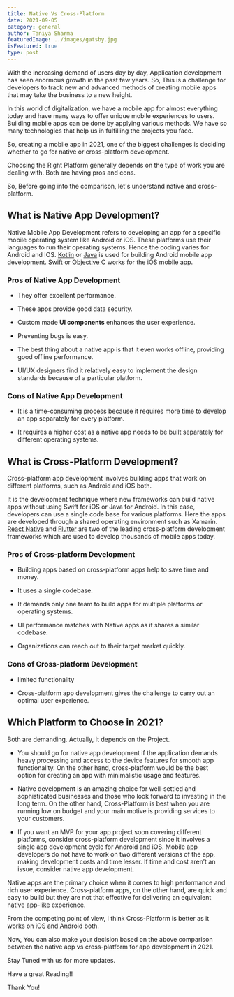 ```yaml
---
title: Native Vs Cross-Platform
date: 2021-09-05
category: general
author: Taniya Sharma
featuredImage: ../images/gatsby.jpg
isFeatured: true
type: post
---
```


With the increasing demand of users day by day, Application development has seen enormous growth in the past few years. So, This is a challenge for developers to track new and advanced methods of creating mobile apps that may take the business to a new height.

In this world of digitalization, we have a mobile app for almost everything today and have many ways to offer unique mobile experiences to users. Building mobile apps can be done by applying various methods. We have so many technologies that help us in fulfilling the projects you face.

So, creating a mobile app in 2021, one of the biggest challenges is deciding whether to go for native or cross-platform development.

Choosing the Right Platform generally depends on the type of work you are dealing with. Both are having pros and cons.

So, Before going into the comparison, let's understand native and cross-platform.

  

## What is Native App Development?

Native Mobile App Development refers to developing an app for a specific mobile operating system like Android or iOS. These platforms use their languages to run their operating systems. Hence the coding varies for Android and IOS. [Kotlin](https://kotlinlang.org/) or [Java](https://www.java.com/) is used for building Android mobile app development. [Swift](https://swift.org/) or [Objective C](https://en.wikipedia.org/wiki/Objective-C#:~:text=Objective-C%20is%20a%20general-purpose%2C%20object-oriented%20programming%20language%20that,Touch%2C%20until%20the%20introduction%20of%20Swift%20in%202014.) works for the iOS mobile app.

  

### Pros of Native App Development

-   They offer excellent performance. 

-   These apps provide good data security.

-   Custom made **UI components** enhances the user experience.

-   Preventing bugs is easy.

-   The best thing about a native app is that it even works offline, providing good offline performance.

-   UI/UX designers find it relatively easy to implement the design standards because of a particular platform.

### Cons of Native App Development

-   It is a time-consuming process because it requires more time to develop an app separately for every platform.

-   It requires a higher cost as a native app needs to be built separately for different operating systems.

## What is Cross-Platform Development?

Cross-platform app development involves building apps that work on different platforms, such as Android and iOS both.

It is the development technique where new frameworks can build native apps without using Swift for iOS or Java for Android. In this case, developers can use a single code base for various platforms. Here the apps are developed through a shared operating environment such as Xamarin. [React Native](https://reactnative.dev/) and [Flutter](https://flutter.dev/) are two of the leading cross-platform development frameworks which are used to develop thousands of mobile apps today.

  

### Pros of Cross-platform Development

-   Building apps based on cross-platform apps help to save time and money.

-   It uses a single codebase.

-   It demands only one team to build apps for multiple platforms or operating systems.

-   UI performance matches with Native apps as it shares a similar codebase.

-   Organizations can reach out to their target market quickly.

### Cons of Cross-platform Development

-   limited functionality

-   Cross-platform app development gives the challenge to carry out an optimal user experience.

## **Which Platform to Choose in 2021?**

Both are demanding. Actually, It depends on the Project.

-   You should go for native app development if the application demands heavy processing and access to the device features for smooth app functionality. On the other hand, cross-platform would be the best option for creating an app with minimalistic usage and features.

-   Native development is an amazing choice for well-settled and sophisticated businesses and those who look forward to investing in the long term. On the other hand, Cross-Platform is best when you are running low on budget and your main motive is providing services to your customers.

-   If you want an MVP for your app project soon covering different platforms, consider cross-platform development since it involves a single app development cycle for Android and iOS. Mobile app developers do not have to work on two different versions of the app, making development costs and time lesser. If time and cost aren’t an issue, consider native app development.

Native apps are the primary choice when it comes to high performance and rich user experience. Cross-platform apps, on the other hand, are quick and easy to build but they are not that effective for delivering an equivalent native app-like experience.

From the competing point of view, I think Cross-Platform is better as it works on iOS and Android both.

Now, You can also make your decision based on the above comparison between the native app vs cross-platform for app development in 2021.

Stay Tuned with us for more updates.

Have a great Reading!!

Thank You!
